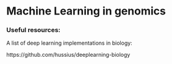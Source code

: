 # Machine Learning in genomics



### Useful resources:

A list of deep learning implementations in biology:

https://github.com/hussius/deeplearning-biology